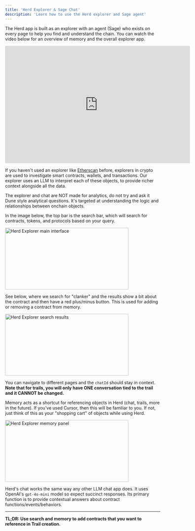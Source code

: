 ```yaml
---
title: 'Herd Explorer & Sage Chat'
description: 'Learn how to use the Herd explorer and Sage agent'
---
```


The Herd app is built as an explorer with an agent (Sage) who exists on every page to help you find and understand the chain. You can watch the video below for an overview of memory and the overall explorer app. 

<Frame>
  <iframe
    width="600"
    height="380"
    src="https://www.youtube.com/embed/zUeGxxJOr2g"
    title="YouTube video player"
    frameborder="0"
    allow="accelerometer; autoplay; clipboard-write; encrypted-media; gyroscope; picture-in-picture"
    allowfullscreen
  ></iframe>
</Frame>

If you haven't used an explorer like [Etherscan](https://etherscan.io) before, explorers in crypto are used to investigate smart contracts, wallets, and transactions. Our explorer uses an LLM to interpret each of these objects, to provide richer context alongside all the data. 

<Info>The explorer and chat are NOT made for analytics, do not try and ask it Dune style analytical questions. It's targeted at understanding the logic and relationships between onchain objects.</Info>

In the image below, the top bar is the search bar, which will search for contracts, tokens, and protocols based on your query. 

<Frame>
  <img 
    src="/images/explorer-main.png" 
    alt="Herd Explorer main interface" 
    width="400"
    height="200"
  />
</Frame>

See below, where we search for "clanker" and the results show a bit about the contract and then have a red plus/minus button. This is used for adding or removing a contract from memory.

<Frame>
  <img 
    src="/images/explorer-search.png" 
    alt="Herd Explorer search results" 
    width="400"
    height="200"
  />
</Frame>

You can navigate to different pages and the `chatId` should stay in context. **Note that for trails, you will only have ONE conversation tied to the trail and it CANNOT be changed.**

Memory acts as a shortcut for referencing objects in Herd (chat, trails, more in the future). If you've used Cursor, then this will be familiar to you. If not, just think of this as your "shopping cart" of objects while using Herd.

<Frame>
  <img 
    src="/images/explorer-memory.png" 
    alt="Herd Explorer memory panel" 
    width="400"
    height="200"
  />
</Frame>

Herd's chat works the same way any other LLM chat app does. It uses OpenAI's `gpt-4o-mini` model so expect succinct responses. Its primary function is to provide contextual answers about contract functions/events/behaviors.

---

**TL;DR: Use search and memory to add contracts that you want to reference in Trail creation.** 